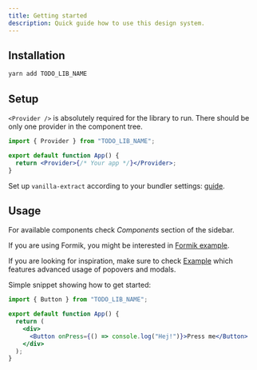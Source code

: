 ```yaml
---
title: Getting started
description: Quick guide how to use this design system.
---
```


## Installation

```bash
yarn add TODO_LIB_NAME
```

## Setup

`<Provider />` is absolutely required for the library to run. There should be only one provider in the component tree.

```jsx
import { Provider } from "TODO_LIB_NAME";

export default function App() {
  return <Provider>{/* Your app */}</Provider>;
}
```

Set up `vanilla-extract` according to your bundler settings: [guide](https://vanilla-extract.style/documentation/setup/).

## Usage

For available components check _Components_ section of the sidebar.

If you are using Formik, you might be interested in [Formik example](/formik-example).

If you are looking for inspiration, make sure to check [Example](/example) which features advanced usage of popovers and modals.

Simple snippet showing how to get started:

```jsx
import { Button } from "TODO_LIB_NAME";

export default function App() {
  return (
    <div>
      <Button onPress={() => console.log("Hej!")}>Press me</Button>
    </div>
  );
}
```
